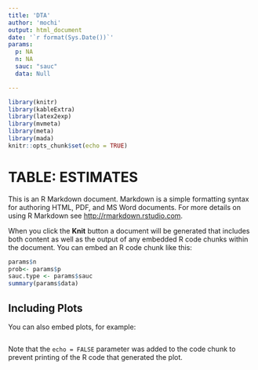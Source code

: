 ```yaml
---
title: 'DTA'
author: 'mochi'
output: html_document
date: '`r format(Sys.Date())`'
params:
  p: NA
  n: NA
  sauc: "sauc"
  data: Null

---
```


```r
library(knitr)
library(kableExtra)
library(latex2exp)
library(mvmeta)
library(meta)
library(mada)
knitr::opts_chunk$set(echo = TRUE)
```

# TABLE: ESTIMATES

This is an R Markdown document. Markdown is a simple formatting syntax for authoring HTML, PDF, and MS Word documents. For more details on using R Markdown see <http://rmarkdown.rstudio.com>.

When you click the **Knit** button a document will be generated that includes both content as well as the output of any embedded R code chunks within the document. You can embed an R code chunk like this:



```r
params$n
prob<- params$p
sauc.type <- params$sauc
summary(params$data)
```
## Including Plots

You can also embed plots, for example:

```r

```

Note that the `echo = FALSE` parameter was added to the code chunk to prevent printing of the R code that generated the plot.
